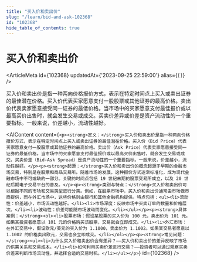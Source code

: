 ```yaml
---
title: "买入价和卖出价"
slug: "/learn/bid-and-ask-102368"
id: "102368"
hide_table_of_contents: true
---
```



# 买入价和卖出价

<ArticleMeta id={102368} updatedAt={'2023-09-25 22:59:00'} alias={`[]`} />
<div className='border-solid border-b border-t-0 my-4 border-[var(--ifm-color-gray-300)]' />

买入价和卖出价是指一种两向价格报价方式，表示在特定时间点上买入或卖出证券的最佳潜在价格。买入价代表买家愿意支付一股股票或其他证券的最高价格。卖出价代表卖家愿意接受同一证券的最低价格。当市场中的买家愿意支付最佳报价或以最高买价出售时，就会发生交易或成交。买卖价差异或价差是资产流动性的一个重要指标。一般来说，价差越小，流动性越好。

<AIContent content={`<p><strong>定义：</strong>买入价和卖出价是指一种两向价格报价方式，表示在特定时间点上买入或卖出证券的最佳潜在价格。买入价（Bid Price）代表买家愿意支付一股股票或其他证券的最高价格。卖出价（Ask Price）代表卖家愿意接受同一证券的最低价格。当市场中的买家愿意支付最佳报价或以最高买价出售时，就会发生交易或成交。买卖价差（Bid-Ask Spread）是资产流动性的一个重要指标。一般来说，价差越小，流动性越好。</p><p><strong>起源：</strong>买入价和卖出价的概念起源于早期的金融市场交易，特别是在股票和商品交易所。随着市场的发展，这种报价方式逐渐标准化，成为现代金融市场中不可或缺的一部分。关键的时间点包括 19 世纪末期的股票交易所成立，以及 20 世纪后期电子交易平台的普及。</p><p><strong>类别与特点：</strong>买入价和卖出价可以根据不同的市场和交易类型进行分类。例如，在股票市场中，买入价和卖出价通常由市场做市商提供，而在外汇市场中，这些价格则由银行和其他金融机构提供。特点包括：<ul><li>流动性：价差越小，市场流动性越好。</li><li>市场深度：反映市场中买卖订单的数量和价格层次。</li><li>波动性：价差可能随市场波动而变化。</li></ul></p><p><strong>具体案例：</strong><ol><li>股票市场：假设某股票的买入价为 100 元，卖出价为 101 元。如果某投资者愿意以 101 元的价格购买该股票，交易就会立即成交。</li><li>外汇市场：在外汇交易中，假设欧元/美元的买入价为 1.1000，卖出价为 1.1002。如果某交易者愿意以 1.1002 的价格卖出欧元，交易也会立即成交。</li></ol></p><p><strong>常见问题：</strong><ul><li>为什么买入价和卖出价会有差异？——买入价和卖出价的差异反映了市场的供需关系和交易成本。</li><li>如何利用买卖价差进行交易？——投资者可以通过观察买卖价差来判断市场流动性，并选择合适的交易时机。</li></ul></p>`} id={102368} />
